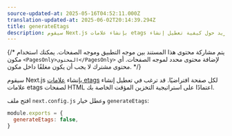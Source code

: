 ```yaml
---
source-updated-at: 2025-05-16T04:52:11.000Z
translation-updated-at: 2025-06-02T20:14:39.294Z
title: generateEtags
description: سيقوم Next.js بإنشاء علامات etags لكل صفحة افتراضيًا. تعرف على المزيد حول كيفية تعطيل إنشاء etags هنا.
---
```


{/* يتم مشاركة محتوى هذا المستند بين موجه التطبيق وموجه الصفحات. يمكنك استخدام مكون `<PagesOnly>المحتوى</PagesOnly>` لإضافة محتوى محدد لموجه الصفحات. أي محتوى مشترك لا يجب أن يكون مغلفًا داخل مكون. */}

سيقوم Next.js بإنشاء [علامات etags](https://en.wikipedia.org/wiki/HTTP_ETag) لكل صفحة افتراضيًا. قد ترغب في تعطيل إنشاء علامات etags لصفحات HTML اعتمادًا على استراتيجية التخزين المؤقت الخاصة بك.

افتح ملف `next.config.js` وعطل خيار `generateEtags`:

```js filename="next.config.js"
module.exports = {
  generateEtags: false,
}
```